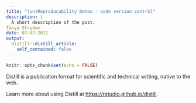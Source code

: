 ```yaml
---
title: "(un)Reproducability Detox - code version control"
description: |
  A short description of the post.
Tanya Strydom
date: 07-07-2021
output:
  distill::distill_article:
    self_contained: false
---
```


```r
knitr::opts_chunk$set(echo = FALSE)
```

Distill is a publication format for scientific and technical writing, native to the web.

Learn more about using Distill at <https://rstudio.github.io/distill>.

